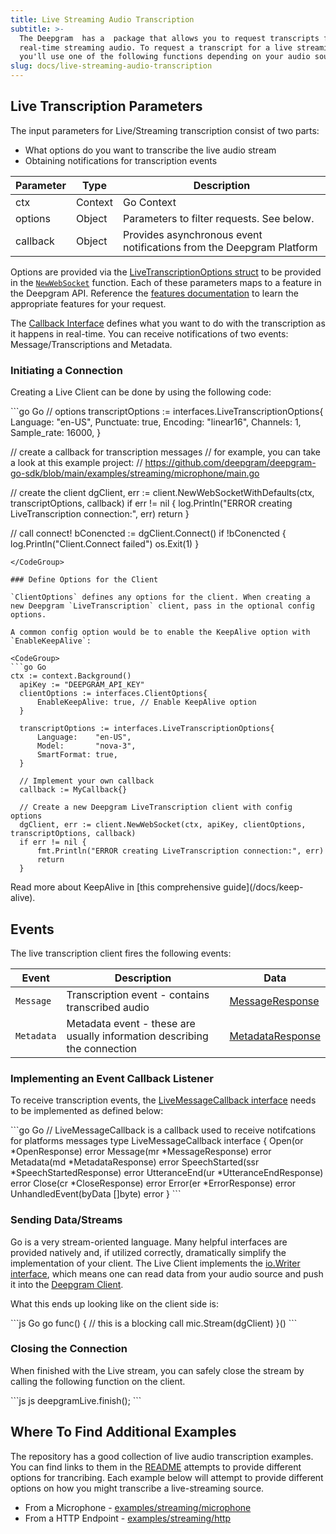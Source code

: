 ```yaml
---
title: Live Streaming Audio Transcription
subtitle: >-
  The Deepgram  has a  package that allows you to request transcripts for
  real-time streaming audio. To request a transcript for a live streaming audio,
  you'll use one of the following functions depending on your audio source:
slug: docs/live-streaming-audio-transcription
---
```



## Live Transcription Parameters

The input parameters for Live/Streaming transcription consist of two parts:

* What options do you want to transcribe the live audio stream
* Obtaining notifications for transcription events

| Parameter | Type    | Description                                                          |
| --------- | ------- | -------------------------------------------------------------------- |
| ctx       | Context | Go Context                                                           |
| options   | Object  | Parameters to filter requests. See below.                            |
| callback  | Object  | Provides asynchronous event notifications from the Deepgram Platform |

Options are provided via the [LiveTranscriptionOptions struct](https://github.com/deepgram/deepgram-go-sdk/blob/main/pkg/client/interfaces/v1/types-stream.go#L14) to be provided in the [`NewWebSocket`](https://github.com/deepgram/deepgram-go-sdk/blob/main/pkg/client/listen/client.go#L130) function. Each of these parameters maps to a feature in the Deepgram API. Reference the [features documentation](/docs/features-overview) to learn the appropriate features for your request.

The [Callback Interface](https://github.com/deepgram/deepgram-go-sdk/blob/main/pkg/api/listen/v1/websocket/interfaces/interfaces.go#L9-L18) defines what you want to do with the transcription as it happens in real-time. You can receive notifications of two events: Message/Transcriptions and Metadata.

### Initiating a Connection

Creating a Live Client can be done by using the following code:

<CodeGroup>
  ```go Go
  // options
  transcriptOptions := interfaces.LiveTranscriptionOptions{
  	Language:    "en-US",
  	Punctuate:   true,
  	Encoding:    "linear16",
  	Channels:    1,
  	Sample_rate: 16000,
  }

  // create a callback for transcription messages
  // for example, you can take a look at this example project:
  // https://github.com/deepgram/deepgram-go-sdk/blob/main/examples/streaming/microphone/main.go

  // create the client
  dgClient, err := client.NewWebSocketWithDefaults(ctx, transcriptOptions, callback)
  if err != nil {
  	log.Println("ERROR creating LiveTranscription connection:", err)
  	return
  }

  // call connect!
  bConencted := dgClient.Connect()
  if !bConencted {
  	log.Println("Client.Connect failed")
  	os.Exit(1)
  }
  ```
</CodeGroup>

### Define Options for the Client

`ClientOptions` defines any options for the client. When creating a new Deepgram `LiveTranscription` client, pass in the optional config options.

A common config option would be to enable the KeepAlive option with `EnableKeepAlive`:

<CodeGroup>
  ```go Go
  ctx := context.Background()
  	apiKey := "DEEPGRAM_API_KEY"
  	clientOptions := interfaces.ClientOptions{
  		EnableKeepAlive: true, // Enable KeepAlive option
  	}

  	transcriptOptions := interfaces.LiveTranscriptionOptions{
  		Language:    "en-US",
  		Model:       "nova-3",
  		SmartFormat: true,
  	}

  	// Implement your own callback
  	callback := MyCallback{}

  	// Create a new Deepgram LiveTranscription client with config options
  	dgClient, err := client.NewWebSocket(ctx, apiKey, clientOptions, transcriptOptions, callback)
  	if err != nil {
  		fmt.Println("ERROR creating LiveTranscription connection:", err)
  		return
  	}
  ```
</CodeGroup>

<Info>
  Read more about KeepAlive in [this comprehensive guide](/docs/keep-alive).
</Info>

## Events

The live transcription client fires the following events:

| Event      | Description                                                              | Data                                                                                                                                |
| ---------- | ------------------------------------------------------------------------ | ----------------------------------------------------------------------------------------------------------------------------------- |
| `Message`  | Transcription event - contains transcribed audio                         | [MessageResponse](https://github.com/deepgram/deepgram-go-sdk/blob/main/pkg/api/listen/v1/websocket/interfaces/types.go#L89-L99)    |
| `Metadata` | Metadata event - these are usually information describing the connection | [MetadataResponse](https://github.com/deepgram/deepgram-go-sdk/blob/main/pkg/api/listen/v1/websocket/interfaces/types.go#L102-L113) |

### Implementing an Event Callback Listener

To receive transcription events, the [LiveMessageCallback interface](https://github.com/deepgram/deepgram-go-sdk/blob/main/pkg/api/listen/v1/websocket/interfaces/interfaces.go#L9-L18) needs to be implemented as defined below:

<CodeGroup>
  ```go Go
  // LiveMessageCallback is a callback used to receive notifcations for platforms messages
  type LiveMessageCallback interface {
  	Open(or *OpenResponse) error
  	Message(mr *MessageResponse) error
  	Metadata(md *MetadataResponse) error
  	SpeechStarted(ssr *SpeechStartedResponse) error
  	UtteranceEnd(ur *UtteranceEndResponse) error
  	Close(cr *CloseResponse) error
  	Error(er *ErrorResponse) error
  	UnhandledEvent(byData []byte) error
  }
  ```
</CodeGroup>

### Sending Data/Streams

Go is a very stream-oriented language. Many helpful interfaces are provided natively and, if utilized correctly, dramatically simplify the implementation of your client. The Live Client implements the [io.Writer interface](https://pkg.go.dev/io#Writer), which means one can read data from your audio source and push it into the [Deepgram Client](https://github.com/deepgram/deepgram-go-sdk/blob/main/pkg/client/listen/v1/websocket/client.go#L444).

What this ends up looking like on the client side is:

<CodeGroup>
  ```js Go
  	go func() {
  		// this is a blocking call
  		mic.Stream(dgClient)
  	}()
  ```
</CodeGroup>

### Closing the Connection

When finished with the Live stream, you can safely close the stream by calling the following function on the client.

<CodeGroup>
  ```js js
  deepgramLive.finish();
  ```
</CodeGroup>

## Where To Find Additional Examples

The repository has a good collection of live audio transcription examples. You can find links to them in the [README](https://github.com/deepgram/deepgram-go-sdk/tree/main?tab=readme-ov-file#examples) attempts to provide different options for trancribing. Each example below will attempt to provide different options on how you might transcribe a live-streaming source.

* From a Microphone - [examples/streaming/microphone](https://github.com/deepgram/deepgram-go-sdk/blob/main/examples/speech-to-text/websocket/microphone/README.md)
* From a HTTP Endpoint - [examples/streaming/http](https://github.com/deepgram/deepgram-go-sdk/blob/main/examples/streaming/http/main.go)

